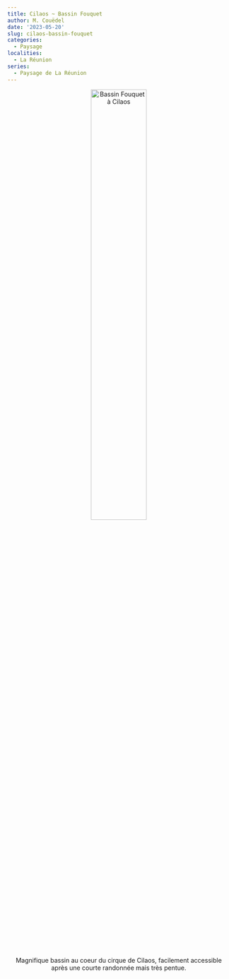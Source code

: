 ```yaml
---
title: Cilaos ~ Bassin Fouquet
author: M. Couëdel
date: '2023-05-20'
slug: cilaos-bassin-fouquet
categories:
  - Paysage
localities:
  - La Réunion
series:
  - Paysage de La Réunion
---
```

<center>
<img alt="Bassin Fouquet à Cilaos" src="images/2023-06_BassinFouquet.jpg" width=50%> 

Magnifique bassin au coeur du cirque de Cilaos, facilement accessible après une courte randonnée mais très pentue.
 </center>